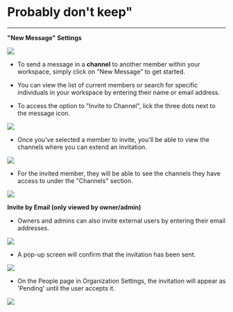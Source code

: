 # Probably don't keep"
---

**"New Message" Settings**

![](/images/Screenshot2025-02-03at3.12.06PM.png)

* To send a message in a **channel** to another member within your workspace, simply click on "New Message" to get started.

* You can view the list of current members or search for specific individuals in your workspace by entering their name or email address.

* To access the option to "Invite to Channel", lick the three dots next to the message icon.

![](/images/MyAI-AICreated@3x\(22\).png)

* Once you've selected a member to invite, you'll be able to view the channels where you can extend an invitation.

![](/images/MyAI-AICreated@3x\(23\).png)

* For the invited member, they will be able to see the channels they have access to under the "Channels" section.

![](/images/MyAI-AICreated@3x\(24\).png)

**Invite by Email (only viewed by owner/admin)**

* Owners and admins can also invite external users by entering their email addresses.

![](/images/MyAI-AICreated@3x\(25\).png)

* A pop-up screen will confirm that the invitation has been sent.

![](/images/MyAI-AICreated@3x\(26\).png)

* On the People page in Organization Settings, the invitation will appear as 'Pending' until the user accepts it.

![](/images/Settings-accountsettings\(2\).png)
